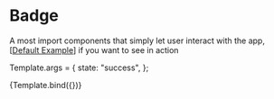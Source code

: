 

<Meta title="Components/Badge" />

# Badge

A most import components that simply let user interact with the app,[[Default Example](/docs/components-badge-example--success)] if you want to see in action

Template.args = {
  state: "success",
};

<Story name="Introduction" args={{}}>
  {Template.bind({})}
</Story>
